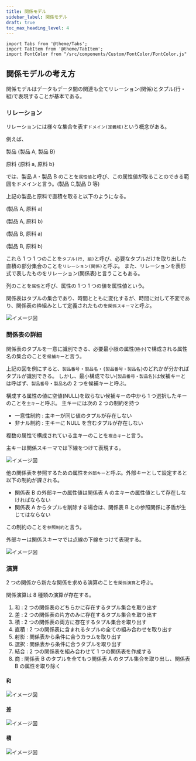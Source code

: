 ```yaml
---
title: 関係モデル
sidebar_label: 関係モデル
draft: true
toc_max_heading_level: 4
---
```


```mdx-code-block
import Tabs from '@theme/Tabs';
import TabItem from '@theme/TabItem';
import FontColor from "/src/components/Custom/FontColor/FontColor.js"
```

## 関係モデルの考え方

関係モデルはデータもデータ間の関連も全てリレーション(関係)とタプル(行・組)で表現することが基本である。

### リレーション

リレーションには様々な集合を表す`ドメイン(定義域)`という概念がある。

例えば、

製品 {製品 A, 製品 B}

原料 {原料 a, 原料 b}

では、製品 A・製品 B のことを`属性値`と呼び、この属性値が取ることのできる範囲をドメインと言う。(製品 C,製品 D 等)

上記の製品と原料で直積を取ると以下のようになる。

(製品 A, 原料 a)

(製品 A, 原料 b)

(製品 B, 原料 a)

(製品 B, 原料 b)

これら 1 つ 1 つのことを`タプル(行, 組)`と呼び、必要なタプルだけを取り出した直積の部分集合のことを`リレーション(関係)`と呼ぶ。
また、リレーションを表形式で表したものをリレーション(関係表)と言うこともある。

列のことを`属性`と呼び、属性の 1 つ 1 つの値を属性値という。

関係表はタプルの集合であり、時間とともに変化するが、時間に対して不変であり、関係表の枠組みとして定義されたものを`関係スキーマ`と呼ぶ。

![イメージ図](/img/svg/Database/relational-data-model/relational-data-model-1.drawio.svg "リレーション(関係表)")

### 関係表の詳細

関係表のタプルを一意に識別できる、必要最小限の属性(`極小`)で構成される属性名の集合のことを`候補キー`と言う。

上記の図を例にすると、`製品番号`・`製品名`・`{製品番号・製品名}`のどれかが分かればタプルが識別できる。
しかし、最小構成でない`{製品番号・製品名}`は候補キーとは呼ばず、`製品番号`・`製品名`の 2 つを候補キーと呼ぶ。

構成する属性の値に空値(NULL)を取らない候補キーの中から 1 つ選択したキーのことを`主キー`と呼ぶ。
主キーには次の 2 つの制約を持つ

- 一意性制約 : 主キーが同じ値のタプルが存在しない
- 非ナル制約 : 主キーに NULL を含むタプルが存在しない

複数の属性で構成されている主キーのことを`複合キー`と言う。

主キーは関係スキーマでは下線をつけて表現する。

![イメージ図](/img/svg/Database/relational-data-model/relational-data-model-2.drawio.svg "主キー")

他の関係表を参照するための属性を`外部キー`と呼ぶ。外部キーとして設定すると以下の制約が課される。

- 関係表 B の外部キーの属性値は関係表 A の主キーの属性値として存在しなければならない
- 関係表 A からタプルを削除する場合は、関係表 B との参照関係に矛盾が生じてはならない

この制約のことを`参照制約`と言う。

外部キーは関係スキーマでは点線の下線をつけて表現する。

![イメージ図](/img/svg/Database/relational-data-model/relational-data-model-3.drawio.svg "外部キー")

### 演算

2 つの関係から新たな関係を求める演算のことを`関係演算`と呼ぶ。

関係演算は 8 種類の演算が存在する。

1. 和 : 2 つの関係表のどちらかに存在するタプル集合を取り出す
2. 差 : 2 つの関係表の片方のみに存在するタプル集合を取り出す
3. 積 : 2 つの関係表の両方に存在するタプル集合を取り出す
4. 直積 : 2 つの関係表に含まれるタプルの全ての組み合わせを取り出す
5. 射影 : 関係表から条件に合うカラムを取り出す
6. 選択 : 関係表から条件に合うタプルを取り出す
7. 結合 : 2 つの関係表を組み合わせて 1 つの関係表を作成する
8. 商 : 関係表 B のタプルを全てもつ関係表 A のタプル集合を取り出し、関係表 B の属性を取り除く

#### 和

![イメージ図](/img/svg/Database/relational-data-model/relational-data-model-4.drawio.svg "和")

#### 差

![イメージ図](/img/svg/Database/relational-data-model/relational-data-model-5.drawio.svg "差")

#### 積

![イメージ図](/img/svg/Database/relational-data-model/relational-data-model-6.drawio.svg "積")
